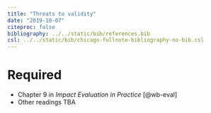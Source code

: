 ```yaml
---
title: "Threats to validity"
date: "2019-10-07"
citeproc: false
bibliography: ../../static/bib/references.bib
csl: ../../static/bib/chicago-fullnote-bibliography-no-bib.csl
---
```


# Required

- <i class="fas fa-book"></i> Chapter 9 in *Impact Evaluation in Practice* [@wb-eval]
- Other readings TBA
